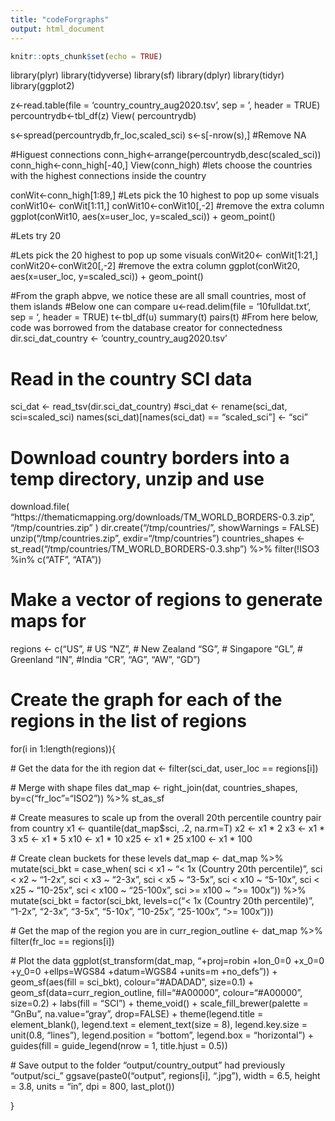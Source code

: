 ---
title: "codeForgraphs"
output: html_document
---

```{r setup, include=FALSE}
knitr::opts_chunk$set(echo = TRUE)
```


  
library(plyr)
library(tidyverse)
library(sf)
library(dplyr)
library(tidyr)
library(ggplot2)

z<-read.table(file = 'country_country_aug2020.tsv', sep = '\t', header = TRUE)
percountrydb<-tbl_df(z)
View( percountrydb)

s<-spread(percountrydb,fr_loc,scaled_sci)
s<-s[-nrow(s),] #Remove NA

#Higuest connections
conn_high<-arrange(percountrydb,desc(scaled_sci))
conn_high<-conn_high[-40,]
View(conn_high)
#lets choose the countries with the highest connections inside the country

conWit<-conn_high[1:89,]
#Lets pick the 10 highest to pop up some visuals
conWit10<- conWit[1:11,]
conWit10<-conWit10[,-2] #remove the extra column
ggplot(conWit10, aes(x=user_loc, y=scaled_sci)) + geom_point()


#Lets try 20

#Lets pick the 20 highest to pop up some visuals
conWit20<- conWit[1:21,]
conWit20<-conWit20[,-2] #remove the extra column
ggplot(conWit20, aes(x=user_loc, y=scaled_sci)) + geom_point()


#From the graph abpve, we notice these are all small countries, most of them islands
#Below one can compare
u<-read.delim(file = '10fulldat.txt', sep = '\t', header = TRUE)
t<-tbl_df(u)
summary(t)
pairs(t)
#From here below, code was borrowed from the database creator for connectedness
dir.sci_dat_country <- 'country_country_aug2020.tsv'

# Read in the country SCI data
sci_dat <- read_tsv(dir.sci_dat_country)
#sci_dat <- rename(sci_dat, sci=scaled_sci)
names(sci_dat)[names(sci_dat) == "scaled_sci"] <- "sci"

# Download country borders into a temp directory, unzip and use
download.file(
  "https://thematicmapping.org/downloads/TM_WORLD_BORDERS-0.3.zip",
  "/tmp/countries.zip"
)
dir.create("/tmp/countries/", showWarnings = FALSE)
unzip("/tmp/countries.zip", exdir="/tmp/countries")
countries_shapes <- st_read("/tmp/countries/TM_WORLD_BORDERS-0.3.shp") %>% 
  filter(!ISO3 %in% c("ATF", "ATA"))

# Make a vector of regions to generate maps for
regions <- c("US", # US
             "NZ", # New Zealand
             "SG", # Singapore
             "GL", # Greenland
             "IN", #India
             "CR",
              "AG",
              "AW",
              "GD") 

# Create the graph for each of the regions in the list of regions
for(i in 1:length(regions)){
  
  # Get the data for the ith region
  dat <- filter(sci_dat, user_loc == regions[i])
  
  # Merge with shape files
  dat_map <- 
    right_join(dat,
               countries_shapes,
               by=c("fr_loc"="ISO2")) %>% 
    st_as_sf
  
  # Create measures to scale up from the overall 20th percentile country pair from country
  x1 <- quantile(dat_map$sci, .2, na.rm=T)
  x2 <- x1 * 2
  x3 <- x1 * 3
  x5 <- x1 * 5
  x10 <- x1 * 10
  x25 <- x1 * 25
  x100 <- x1 * 100
  
  
  # Create clean buckets for these levels
  dat_map <- dat_map %>% 
    mutate(sci_bkt = case_when(
      sci < x1 ~ "< 1x (Country 20th percentile)",
      sci < x2 ~ "1-2x",
      sci < x3 ~ "2-3x",
      sci < x5 ~ "3-5x",
      sci < x10 ~ "5-10x",
      sci < x25 ~ "10-25x",
      sci < x100 ~ "25-100x",
      sci >= x100 ~ ">= 100x")) %>% 
    mutate(sci_bkt = factor(sci_bkt, levels=c("< 1x (Country 20th percentile)", "1-2x", "2-3x", "3-5x",
                                              "5-10x", "10-25x", "25-100x", ">= 100x")))
  
  # Get the map of the region you are in
  curr_region_outline <- dat_map %>% 
    filter(fr_loc == regions[i])
  
  # Plot the data
  ggplot(st_transform(dat_map, "+proj=robin +lon_0=0 +x_0=0 +y_0=0 +ellps=WGS84 +datum=WGS84 +units=m +no_defs")) +
    geom_sf(aes(fill = sci_bkt), colour="#ADADAD", size=0.1) +
    geom_sf(data=curr_region_outline, fill="#A00000", colour="#A00000", size=0.2) +
    labs(fill = "SCI") +
    theme_void() +
    scale_fill_brewer(palette = "GnBu", na.value="gray", drop=FALSE) +
    theme(legend.title = element_blank(), 
          legend.text  = element_text(size = 8),
          legend.key.size = unit(0.8, "lines"),
          legend.position = "bottom", legend.box = "horizontal") +
    guides(fill = guide_legend(nrow = 1, title.hjust = 0.5))
  
  # Save output to the folder "output/country_output"   had previously "output/sci_"
  ggsave(paste0("output", regions[i], ".jpg"),
         width = 6.5, height = 3.8, units = "in", dpi = 800, last_plot())
  
}

